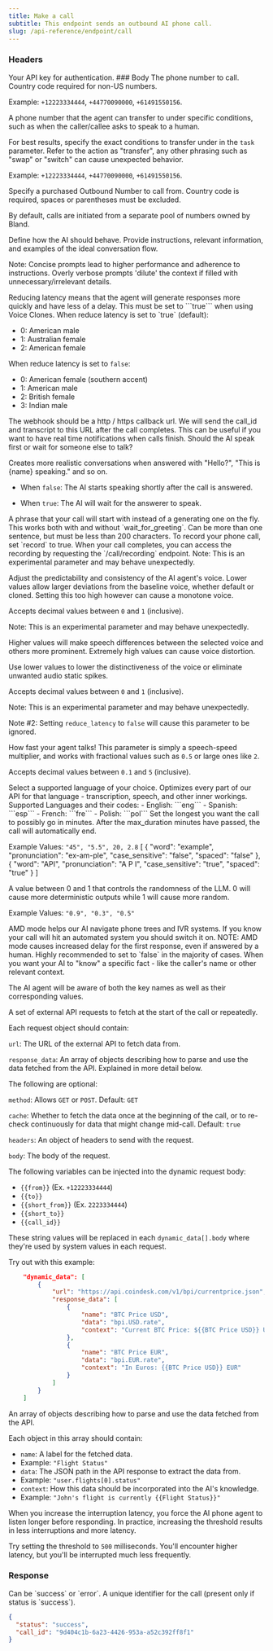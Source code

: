 ```yaml
---
title: Make a call
subtitle: This endpoint sends an outbound AI phone call.
slug: /api-reference/endpoint/call
---
```



### Headers

<ParamField header="authorization" type="string" required>
  Your API key for authentication.
</ParamField>
### Body

<ParamField body="phone_number" type="string" required>
  The phone number to call. Country code required for non-US numbers.

Example: `+12223334444`, `+44770090000`, `+61491550156`.

</ParamField>

<ParamField body="transfer_phone_number" type="string">
  A phone number that the agent can transfer to under specific conditions, such as when the caller/callee asks to speak to a human.

For best results, specify the exact conditions to transfer under in the `task` parameter. Refer to the action as "transfer", any other phrasing such as "swap" or "switch" can cause unexpected behavior.

Example: `+12223334444`, `+44770090000`, `+61491550156`.

</ParamField>

<ParamField body="from" type="string">
  Specify a purchased Outbound Number to call from. Country code is required, spaces or parentheses must be excluded.

By default, calls are initiated from a separate pool of numbers owned by Bland.

</ParamField>

<ParamField body="task" type="string" required>
  Define how the AI should behave. Provide instructions, relevant information, and examples of the ideal conversation flow.

Note: Concise prompts lead to higher performance and adherence to instructions. Overly verbose prompts 'dilute' the context if filled with unnecessary/irrelevant details.

</ParamField>

<ParamField body="reduce_latency" type="boolean" default="true">
  Reducing latency means that the agent will generate responses more quickly and have less of a delay. This must be set
  to ```true``` when using Voice Clones.
</ParamField>

<ParamField body="voice_id" type="number" default="0">
  When reduce latency is set to `true` (default):

- 0: American male
- 1: Australian female
- 2: American female

When reduce latency is set to `false`:

- 0: American female (southern accent)
- 1: American male
- 2: British female
- 3: Indian male
  </ParamField>

<ParamField body="webhook" type="string">
  The webhook should be a http / https callback url. We will send the call_id and transcript to this URL after the call
  completes. This can be useful if you want to have real time notifications when calls finish.
</ParamField>

<ParamField body="wait_for_greeting" type="boolean" default="false">
  Should the AI speak first or wait for someone else to talk?
  
  Creates more realistic conversations when answered with "Hello?", "This is \{name\} speaking." and so on.
  
  - When ```false```: The AI starts speaking shortly after the call is answered. 
  
  - When ```true```: The AI will wait for the answerer to speak.
</ParamField>

<ParamField body="first_sentence" type="string">
  A phrase that your call will start with instead of a generating one on the fly. This works both with and without
  `wait_for_greeting`. Can be more than one sentence, but must be less than 200 characters.
</ParamField>

<ParamField body="record" type="boolean" default="false">
  To record your phone call, set `record` to true. When your call completes, you can access the recording by requesting
  the `/call/recording` endpoint.
</ParamField>

<ResponseField name="voice_settings" type="Voice Settings Object">
  <Expandable title="properties">
  <ParamField body="stability" default="0.8" type="float">
  Note: This is an experimental parameter and may behave unexpectedly.

Adjust the predictability and consistency of the AI agent's voice. Lower values allow larger deviations from the baseline voice, whether default or cloned. Setting this too high however can cause a monotone voice.

Accepts decimal values between `0` and `1` (inclusive).

</ParamField>
<ParamField body="similarity" default="0.6" type="float">
  Note: This is an experimental parameter and may behave unexpectedly.

Higher values will make speech differences between the selected voice and others more prominent. Extremely high values can cause voice distortion.

Use lower values to lower the distinctiveness of the voice or eliminate unwanted audio static spikes.

Accepts decimal values between `0` and `1` (inclusive).

</ParamField>

<ParamField body="speed" default="0.85" type="float">
  Note: This is an experimental parameter and may behave unexpectedly.
  
  Note #2: Setting `reduce_latency` to `false` will cause this parameter to be ignored.

How fast your agent talks! This parameter is simply a speech-speed multiplier, and works with fractional values such as `0.5` or large ones like `2`.

Accepts decimal values between `0.1` and `5` (inclusive).

</ParamField>

  </Expandable>
</ResponseField>

<ParamField body="language" type="string" default="eng">
  Select a supported language of your choice. Optimizes every part of our API for that language - transcription, speech,
  and other inner workings. Supported Languages and their codes: - English: ```eng``` - Spanish: ```esp``` - French:
  ```fre``` - Polish: ```pol```
</ParamField>

<ParamField body="max_duration" type="float or string" default="30">
  Set the longest you want the call to possibly go in minutes. After the max_duration minutes have passed, the call will automatically end.
  
  Example Values: ```"45", "5.5", 20, 2.8```
</ParamField>
<ParamField name="pronunciation_guide" type="array" description="An array of objects where each object specifies a word and its pronunciation. Additional attributes can be added as needed.">
  <Example>
    [
      {
        "word": "example",
        "pronunciation": "ex-am-ple",
        "case_sensitive": "false",
        "spaced": "false"
      },
      {
        "word": "API",
        "pronunciation": "A P I",
        "case_sensitive": "true",
        "spaced": "true"
      }
    ]
  </Example>
  <Param name="word" type="string" description="The word to be pronounced." required="true"/>
  <Param name="pronunciation" type="string" description="The pronunciation of the word." required="true"/>
  <Param name="case_sensitive" type="boolean" description="Specifies if the word matching should be case sensitive. Default is false." required="false"/>
  <Param name="spaced" type="boolean" description="Indicates whether the word should be matched as a standalone word. Default is false." required="false"/>
</ParamField>
<ParamField body="temperature" type="float" default="0.7">
  A value between 0 and 1 that controls the randomness of the LLM. 0 will cause more deterministic outputs while 1 will cause more random.
  
  Example Values: ```"0.9", "0.3", "0.5"```
</ParamField>

<ParamField body="amd" type="boolean" default="false">
  AMD mode helps our AI navigate phone trees and IVR systems. If you know your call will hit an automated system you
  should switch it on. NOTE: AMD mode causes increased delay for the first response, even if answered by a human. Highly
  recommended to set to `false` in the majority of cases.
</ParamField>

<ParamField body="request_data" type="object">
  When you want your AI to "know" a specific fact - like the caller's
  name or other relevant context.

The AI agent will be aware of both the key names as well as their corresponding values.

</ParamField>

<ParamField body="dynamic_data" type="array">
 <Expandable title="properties">
  A set of external API requests to fetch at the start of the call or repeatedly.

Each request object should contain:

`url`: The URL of the external API to fetch data from.

`response_data`: An array of objects describing how to parse and use the data fetched from the API. Explained in more detail below.

The following are optional:

`method`: Allows `GET` or `POST`. Default: `GET`

`cache`: Whether to fetch the data once at the beginning of the call, or to re-check continuously for data that might change mid-call. Default: `true`

`headers`: An object of headers to send with the request.

`body`: The body of the request.

The following variables can be injected into the dynamic request body:

- `{{from}}` (Ex. `+12223334444`)
- `{{to}}`
- `{{short_from}}` (Ex. `2223334444`)
- `{{short_to}}`
- `{{call_id}}`

These string values will be replaced in each `dynamic_data[].body` where they're used by system values in each request.

Try out with this example:

```json
    "dynamic_data": [
        {
            "url": "https://api.coindesk.com/v1/bpi/currentprice.json",
            "response_data": [
                {
                    "name": "BTC Price USD",
                    "data": "bpi.USD.rate",
                    "context": "Current BTC Price: ${{BTC Price USD}} USD"
                },
                {
                    "name": "BTC Price EUR",
                    "data": "bpi.EUR.rate",
                    "context": "In Euros: {{BTC Price USD}} EUR"
                }
            ]
        }
    ]
```

<ParamField body="dynamic_data[i].response_data" type="array">
An array of objects describing how to parse and use the data fetched from the API.

Each object in this array should contain:

- `name`: A label for the fetched data.
- Example: `"Flight Status"`
- `data`: The JSON path in the API response to extract the data from.
- Example: `"user.flights[0].status"`
- `context`: How this data should be incorporated into the AI's knowledge.
- Example: `"John's flight is currently {{Flight Status}}"`
    </ParamField>
   </Expandable>
</ParamField>

<ParamField body="interruption_threshold" type="integer" default={50}>
  When you increase the interruption latency, you force the AI phone agent to listen longer before responding. In practice, increasing the threshold results in less interruptions and more latency.

Try setting the threshold to `500` milliseconds. You'll encounter higher latency, but you'll be interrupted much less frequently.

</ParamField>

### Response

<ResponseField name="status" type="string">
  Can be `success` or `error`.
</ResponseField>

<ResponseField name="call_id" type="string">
  A unique identifier for the call (present only if status is `success`).
</ResponseField>

<ResponseExample>

```json Response
{
  "status": "success",
  "call_id": "9d404c1b-6a23-4426-953a-a52c392ff8f1"
}
```

</ResponseExample>
